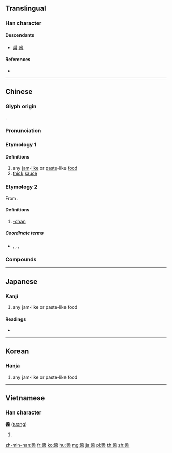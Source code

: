 {{character info/new}}
{{also|醤|酱}}
==Translingual==
{{Han simplified forms|醬|醤|酱|ex=y}}

===Han character===
{{Han char|rn=164|rad=酉|as=11|sn=18|four=27601|canj=VIMCW|ids=⿱將酉}}

====Descendants====
* [[醤]] [[酱]]

====References====
* {{Han ref|kx=1287.170|dkj=40011|dj=1787.180|hdz=63596.170|uh=91AC|ud=37292|bh=C2E6|bd=49894}}

----

==Chinese==
{{zh-forms|s=酱}}

===Glyph origin===
{{Han etym}}
{{Han compound|將|酉|t2=drink|ls=psc|c1=p|c2=s}}.

===Pronunciation===
{{zh-pron
|m=jiàng
|c=zoeng3
|mn=chiùⁿ
|w=2jian
|ma=y
|mc=y
|oc=y
|cat=n,suf
}}

===Etymology 1===
{{rfe|lang=zh}}

====Definitions====
{{zh-hanzi}}

# any [[jam]]-[[like]] or [[paste]]-like [[food]]
# [[thick]] [[sauce]]

===Etymology 2===
From {{etyl|ja|zh}} {{m|ja|ちゃん|tr=-chan}}.

====Definitions====
{{zh-hanzi}}

# {{lb|zh|ACG|internet slang}} [[-chan]]

=====Coordinate terms=====
* {{zh-l|桑|-san}}, {{zh-l|炭|-tan}}, {{zh-l|君|-kun}}, {{zh-l|樣|-sama}}

===Compounds===
{{zh-der|加油添醬|敗醬|昏盆打醬|果子醬|果醬|枸醬|炸醬|爛醬|甜辣醬|甜麵醬|番茄醬|肉醬|芝麻醬|花生醬|蒟醬|覆醬瓿|豆瓣醬|豆醬|辣椒醬|辣瓣兒醬|辣醬|醬園|醬坊|醬油|醬瓜|醬糊缸|醬紫|醬缸|醬肘子|醬色|醬菜|醬蝦|醬豆腐|醯醬|魚子醬|鮓醬|鹽醬口|麻醬|黑醬油}}

{{zh-cat|Foods}}

----

==Japanese==

===Kanji===
{{ja-kanji|grade=|rs=酉11|style=ky|shin=醤}}

# any jam-like or paste-like food

====Readings====
* {{ja-readings|on=[[しょう]] (shō)|kun=[[ひしお]] (hishio)}}

----

==Korean==

===Hanja===
{{ko-hanja|hangeul=장|eumhun=[[젓갈]] [[장]] (''chŏskal chang'')|mr=chang|y=cang}}

# any jam-like or paste-like food

----

==Vietnamese==
{{wikipedia|tương}}

===Han character===
'''醬''' ([[tương]])

# {{defn|lang=vi|sort=酉11}}

[[zh-min-nan:醬]]
[[fr:醬]]
[[ko:醬]]
[[hu:醬]]
[[mg:醬]]
[[ja:醬]]
[[pl:醬]]
[[th:醬]]
[[zh:醬]]